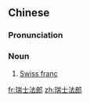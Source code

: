 ==Chinese==
{{zh-forms|type=22}}

===Pronunciation===
{{zh-pron
|m=Ruìshì 法láng
|c=seoi6 si6 faat3 long4,seoi6 si6-2 faat3 long4
|cat=n
}}

===Noun===
{{zh-noun}}

# [[Swiss franc]]

{{zh-cat|Currency}}

[[fr:瑞士法郎]]
[[zh:瑞士法郎]]